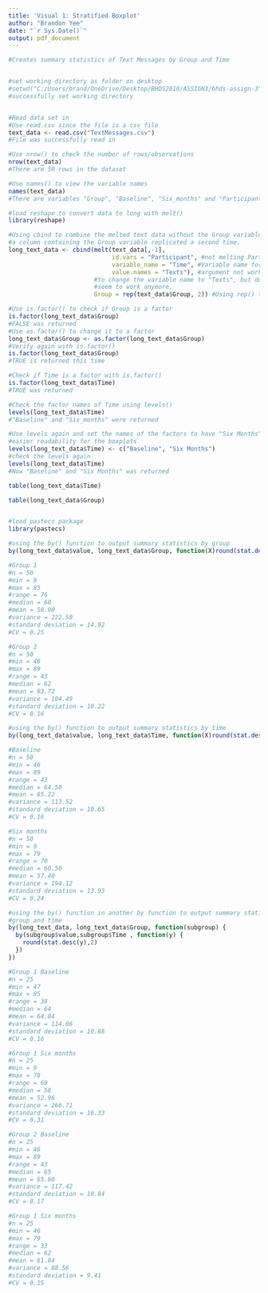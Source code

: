 ```yaml
---
title: 'Visual 1: Stratified Boxplot'
author: "Brandon Yee"
date: "`r Sys.Date()`"
output: pdf_document
---
```


```r

#Creates summary statistics of Text Messages by Group and Time


#set working directory as folder on desktop
#setwd("C:/Users/brand/OneDrive/Desktop/BHDS2010/ASSIGN3/bhds-assign-3")
#successfully set working directory


#Read data set in
#Use read.csv since the file is a csv file
text_data <- read.csv("TextMessages.csv")
#File was successfully read in

#Use nrow() to check the number of rows/observations
nrow(text_data)
#There are 50 rows in the dataset

#Use names() to view the variable names
names(text_data)
#There are variables "Group", "Baseline", "Six_months" and "Participant"

#load reshape to convert data to long with melt()
library(reshape)

#Using cbind to combine the melted text data without the Group variable with a
#a column containing the Group variable replicated a second time.
long_text_data <- cbind(melt(text_data[,-1],
                             id.vars = "Participant", #not melting Participant
                             variable_name = "Time", #Variable name for melted
                             value.names = "Texts"), #argument not working? Supposed
                        #to change the variable name to "Texts", but doesn't 
                        #seem to work anymore.
                        Group = rep(text_data$Group, 2)) #Using rep() to replicate

#Use is.factor() to check if Group is a factor
is.factor(long_text_data$Group)
#FALSE was returned
#Use as.factor() to change it to a factor
long_text_data$Group <- as.factor(long_text_data$Group)
#Verify again with is.factor()
is.factor(long_text_data$Group)
#TRUE is returned this time

#Check if Time is a factor with is.factor()
is.factor(long_text_data$Time)
#TRUE was returned

#Check the factor names of Time using levels()
levels(long_text_data$Time)
#"Baseline" and "Six_months" were returned

#Use levels again and set the names of the factors to have "Six Months" for
#easier readability for the boxplots
levels(long_text_data$Time) <- c("Baseline", "Six Months")
#check the levels again
levels(long_text_data$Time)
#Now "Baseline" and "Six Months" was returned

table(long_text_data$Time)

table(long_text_data$Group)


#load pastecs package
library(pastecs)

#using the by() function to output summary statistics by group
by(long_text_data$value, long_text_data$Group, function(X)round(stat.desc(X),2))

#Group 1
#n = 50
#min = 9
#max = 85
#range = 76
#median = 60
#mean = 58.90
#variance = 222.50
#standard deviation = 14.92
#CV = 0.25

#Group 2
#n = 50
#min = 46
#max = 89
#range = 43
#median = 62
#mean = 63.72
#variance = 104.49
#standard deviation = 10.22
#CV = 0.16

#using the by() function to output summary statistics by time
by(long_text_data$value, long_text_data$Time, function(X)round(stat.desc(X),2))

#Baseline
#n = 50
#min = 46
#max = 89
#range = 43
#median = 64.50
#mean = 65.22
#variance = 113.52
#standard deviation = 10.65
#CV = 0.16

#Six months
#n = 50
#min = 9
#max = 79
#range = 70
#median = 60.50
#mean = 57.40
#variance = 194.12
#standard deviation = 13.93
#CV = 0.24

#using the by() function in another by function to output summary statistics by 
#group and time
by(long_text_data, long_text_data$Group, function(subgroup) {
  by(subgroup$value,subgroup$Time , function(y) {
    round(stat.desc(y),2)
  })
})

#Group 1 Baseline
#n = 25
#min = 47
#max = 85
#range = 38
#median = 64
#mean = 64.84
#variance = 114.06
#standard deviation = 10.68
#CV = 0.16

#Group 1 Six months
#n = 25
#min = 9
#max = 78
#range = 69
#median = 58
#mean = 52.96
#variance = 266.71
#standard deviation = 16.33
#CV = 0.31

#Group 2 Baseline
#n = 25
#min = 46
#max = 89
#range = 43
#median = 65
#mean = 65.60
#variance = 117.42
#standard deviation = 10.84
#CV = 0.17

#Group 1 Six months
#n = 25
#min = 46
#max = 79
#range = 33
#median = 62
#mean = 61.84
#variance = 88.56
#standard deviation = 9.41
#CV = 0.15 

```
